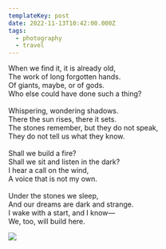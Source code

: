 ```yaml
---
templateKey: post
date: 2022-11-13T10:42:00.000Z
tags:
  - photography
  - travel
---
```

When we find it, it is already old,<br/>
The work of long forgotten hands.<br/>
Of giants, maybe, or of gods.<br/>
Who else could have done such a thing?<br/><br/>
Whispering, wondering shadows.<br/>
There the sun rises, there it sets.<br/>
The stones remember, but they do not speak,<br/>
They do not tell us what they know.<br/><br/>
Shall we build a fire?<br/>
Shall we sit and listen in the dark?<br/>
I hear a call on the wind,<br/>
A voice that is not my own.<br/><br/>
Under the stones we sleep,<br/>
And our dreams are dark and strange.<br/>
I wake with a start, and I know—<br/>
We, too, will build here.

![](../../assets/photos/20221113-IMG_3115.jpg)